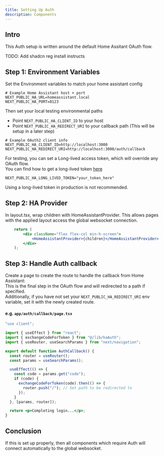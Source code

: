 ```yaml
---
title: Setting Up Auth
description: Components
---
```


## Intro
This Auth setup is written around the default Home Assitant OAuth flow.

TODO: Add shadcn reg install instructs

## Step 1: Environment Variables
Set the Environment variables to match your home assistant config
```
# Example Home Assistant host + port
NEXT_PUBLIC_HA_URL=homeassistant.local
NEXT_PUBLIC_HA_PORT=8123
```
Then set your local testing environmental paths
- Point `NEXT_PUBLIC_HA_CLIENT_ID` to your host 
- Point `NEXT_PUBLIC_HA_REDIRECT_URI` to your callback path (This will be setup in a later step)
```
# Example OAuth2 client info
NEXT_PUBLIC_HA_CLIENT_ID=http://localhost:3000
NEXT_PUBLIC_HA_REDIRECT_URI=http://localhost:3000/auth/callback
```

For testing, you can set a Long-lived access token, which will override any OAuth flow.\
You can find how to get a long-lived token [here](https://developers.home-assistant.io/docs/auth_api/#long-lived-access-token)
```
NEXT_PUBLIC_HA_LONG_LIVED_TOKEN="your_token_here"
```
<Callout type="error">
  Using a long-lived token in production is not recommended.
</Callout>

## Step 2: HA Provider
In layout.tsx, wrap children with HomeAssistantProvider.
This allows pages with the applied layout access the global websocket connection.
```jsx
    return (
        <div className="flex flex-col min-h-screen">
            <HomeAssistantProvider>{children}</HomeAssistantProvider>
        </div>
    );
```

## Step 3: Handle Auth callback
Create a page to create the route to handle the callback from Home Assistant:\
This is the final step in the OAuth flow and will redirected to a path if specified.\
Additionally, if you have not set your `NEXT_PUBLIC_HA_REDIRECT_URI` env variable, set it with the newly created route.

#### e.g. `app/auth/callback/page.tsx`
```jsx
"use client";

import { useEffect } from "react";
import { exchangeCodeForToken } from "@/lib/haAuth";
import { useRouter, useSearchParams } from "next/navigation";

export default function AuthCallback() {
  const router = useRouter();
  const params = useSearchParams();

  useEffect(() => {
    const code = params.get("code");
    if (code) {
      exchangeCodeForToken(code).then(() => {
        router.push("/"); // Set path to be redirected to
      });
    }
  }, [params, router]);

  return <p>Completing login...</p>;
}
```

## Conclusion
If this is set up properly, then all components which require Auth will connect automatically to the global websocket.

